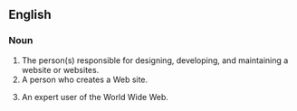 ==English==

===Noun===
{{en-noun}}

# The person(s) responsible for designing, developing, and maintaining a website or websites.
# A person who creates a Web site.
# {{rare}} An expert user of the World Wide Web.